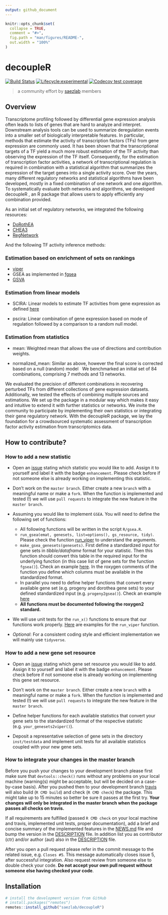 ```yaml
---
output: github_document
---
```


<!-- README.md is generated from README.Rmd. Please edit that file -->

```r
knitr::opts_chunk$set(
  collapse = TRUE,
  comment = "#>",
  fig.path = "man/figures/README-",
  out.width = "100%"
)
```

# decoupleR

<!-- badges: start -->
[![Build Status](https://travis-ci.com/saezlab/decoupleR.svg?token=PagY1pyvMyyL3AJHRy5V&branch=master)](https://travis-ci.com/saezlab/decoupleR)
[![Lifecycle:experimental](https://img.shields.io/badge/lifecycle-experimental-orange.svg)](https://www.tidyverse.org/lifecycle/#experimental)
[![Codecov test coverage](https://codecov.io/gh/saezlab/decoupleR/branch/master/graph/badge.svg)](https://codecov.io/gh/saezlab/decoupleR?branch=master)
<!-- badges: end -->

> a community effort by [saezlab](http://saezlab.org) members

## Overview

Transcriptome profiling followed by differential gene expression analysis often leads to lists of genes that are hard to analyze and interpret. Downstream analysis tools can be used to summarize deregulation events into a smaller set of biologically interpretable features. In particular, methods that estimate the activity of transcription factors (TFs) from gene expression are commonly used. It has been shown that the transcriptional targets of a TF yield a much more robust estimation of the TF activity than observing the expression of the TF itself.  Consequently, for the estimation of transcription factor activities, a network of transcriptional regulation is required in combination with a statistical algorithm that summarizes the expression of the target genes into a single activity score. Over the years, many different regulatory networks and statistical algorithms have been developed, mostly in a fixed combination of one network and one algorithm. To systematically evaluate both networks and algorithms, we developed decoupleR , an R package that allows users to apply efficiently any combination provided. 

As an initial set of regulatory networks, we integrated the following resources:

* [DoRothEA](https://github.com/saezlab/dorothea)
* [CHEA3](https://amp.pharm.mssm.edu/ChEA3)
* [RegNetwork](http://www.regnetworkweb.org/)

And the following TF activity inference methods:

### Estimation based on enrichment of sets on rankings

* [viper](http://bioconductor.org/packages/release/bioc/html/viper.html)
* GSEA as implemented in [fgsea](https://www.bioconductor.org/packages/release/bioc/html/fgsea.html)
* [GSVA](https://www.bioconductor.org/packages/release/bioc/html/GSVA.html)

### Estimation from linear models

* SCIRA: Linear models to estimate TF activities from gene expression as defined [here](https://www.nature.com/articles/s41525-020-00151-y?elqTrackId=d7efb03cf5174fe2ba84e1c34d602b13)

* pscira: Linear combination of gene expression based on mode of regulation followed by a comparison to a random null model.

### Estimation from statistics

* mean: Weighted mean that allows the use of directions and contribution weights.

* normalized_mean: Similar as above, however the final score is corrected based on a null (random) model   We benchmarked an initial set of 84 combinations, comprising 7 methods and 13 networks. 

We evaluated the precision of different combinations in recovering perturbed TFs from different collections of gene expression datasets. Additionally, we tested the effects of combining multiple sources and estimations. We set up the package in a modular way which makes it easy and intuitive to extend it with further statistics or networks. We invite the community to participate by implementing their own statistics or integrating their gene regulatory network. With the decoupleR package, we lay the foundation for a crowdsourced systematic assessment of transcription factor activity estimation from transcriptomics data.

## How to contribute?

### How to add a new statistic

* Open an [issue](https://github.com/saezlab/decoupleR/issues) stating which 
statistic you would like to add. Assign it to yourself and label it with the 
badge `enhancement`. Please check before if not someone else is already working 
on implementing this statistic.

* Don't work on the `master branch`. Either create a new `branch` with a 
meaningful name or make a `fork`. When the function is implemented and tested 
(!) we will use `pull requests` to integrate the new feature in the 
`master branch`.

* Assuming you would like to implement `GSEA`. You will need to define the 
following set of functions:
    * All following functions will be written in the script `R/gsea.R`.
    * `run_gsea(emat, genesets, list=options(), gs_resource, tidy)`. Please 
    check the function 
    [run_viper](https://github.com/saezlab/decoupleR/blob/master/R/viper.R#L30) to 
    understand the arguments.
    * `make_gsea_genesets(genesets)`. First define a standardized input for gene
    sets in *tibble/dataframe* format for your statistic. Then this function should 
    convert this table in the required input for the underlying function (in this 
    case list of gene sets for the function `fgsea()`). Check an example 
    [here](https://github.com/saezlab/decoupleR/blob/master/R/viper.R#L68). In 
    the roxygen comments of the function you define which columns must be 
    available in the standardized format. 
    * In parallel you need to define helper functions that convert every 
    available gene set (e.g. progeny and dorothea gene sets) to your defined 
    standardized input (e.g. `progeny2gsea()`). Check an example 
    [here](https://github.com/saezlab/decoupleR/blob/master/R/viper.R#L90)
    * **All functions must be documented following the roxygen2 standard.**
    
* We will use unit tests for the `run_x()` functions to ensure that our 
functions work properly. [Here](https://github.com/saezlab/decoupleR/blob/master/tests/testthat/test-viper.R) are 
examples for the `run_viper` function. 

* *Optional*: For a consistent coding style and efficient implementation we will 
mainly use `tidyverse`.

### How to add a new gene set resource
* Open an [issue](https://github.com/saezlab/decoupleR/issues) stating which 
gene set resource you would like to add. Assign it to yourself and label it with
the badge `enhancement`. Please check before if not someone else is already 
working on implementing this gene set resource.

* Don't work on the `master branch`. Either create a new `branch` with a 
meaningful name or make a `fork`. When the function is implemented and tested 
(!) we will use `pull requests` to integrate the new feature in the 
`master branch`.

* Define helper functions for each available statistics that convert your gene 
sets to the standardized format of the respective statistic 
(e.g. `your_genesets2viper()`).

* Deposit a representative selection of gene sets in the directory 
`inst/testdata` and implement unit tests for all available statistics coupled 
with your new gene sets.

### How to integrate your changes in the master branch
Before you push your changes to your development branch please first make sure that `devtools::check()` runs without any problems on your local machine (warning(s) might be acceptable, but will be decided on a case-by-case basis). After you pushed then to your development branch [travis](https://travis-ci.com/github/saezlab/decoupleR) will also build (`R CMD build`) and check (`R CMD check`) the package. This might take up to 15 minutes so better be sure it passes at the first try. **Your changes will only be integrated in the master branch when the package passes all checks on travis.**

If all requirements are fulfilled (passed `R CMD check` on your local machine and travis, implemented unit tests, proper documentation), add a brief and concise summary of the implemented features in the [NEWS.md](https://github.com/saezlab/decoupleR/blob/master/NEWS.md) file and bump the version in the [DESCRIPTION](https://github.com/saezlab/decoupleR/blob/master/DESCRIPTION) file. In addition list you as contributor (ctr) and/or author (aut) also in the [DESCRIPTION](https://github.com/saezlab/decoupleR/blob/master/DESCRIPTION) file.

After you open a pull request please refer in the commit message to the related issue, e.g. `Closes #5`. This message automatically closes issue 5, after successful integration. Also request review from someone else to double check your code. **Do not accept your own pull request without someone else having checked your code**.

## Installation
```r
# install the development version from GitHub
# install.packages("remotes")
remotes::install_github("saezlab/decoupleR")
```
